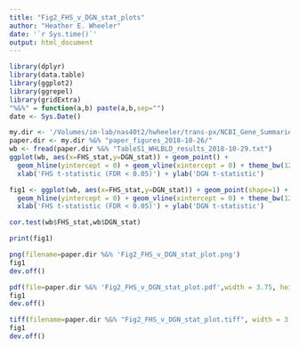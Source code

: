 ```yaml
---
title: "Fig2_FHS_v_DGN_stat_plots"
author: "Heather E. Wheeler"
date: '`r Sys.time()`'
output: html_document
---
```


```r
library(dplyr)
library(data.table)
library(ggplot2)
library(ggrepel)
library(gridExtra)
"%&%" = function(a,b) paste(a,b,sep="")
date <- Sys.Date()
```

```r
my.dir <- '/Volumes/im-lab/nas40t2/hwheeler/trans-px/NCBI_Gene_Summaries/'
paper.dir <- my.dir %&% "paper_figures_2018-10-26/"
wb <- fread(paper.dir %&% "TableS1_WHLBLD_results_2018-10-29.txt")
ggplot(wb, aes(x=FHS_stat,y=DGN_stat)) + geom_point() + 
  geom_hline(yintercept = 0) + geom_vline(xintercept = 0) + theme_bw(12) + 
  xlab('FHS t-statistic (FDR < 0.05)') + ylab('DGN t-statistic')

fig1 <- ggplot(wb, aes(x=FHS_stat,y=DGN_stat)) + geom_point(shape=1) + coord_cartesian(xlim=c(-17,17),ylim=c(-17,17)) +
  geom_hline(yintercept = 0) + geom_vline(xintercept = 0) + theme_bw(12) + 
  xlab('FHS t-statistic (FDR < 0.05)') + ylab('DGN t-statistic')

cor.test(wb$FHS_stat,wb$DGN_stat)

print(fig1)

png(filename=paper.dir %&% 'Fig2_FHS_v_DGN_stat_plot.png')
fig1
dev.off()

pdf(file=paper.dir %&% 'Fig2_FHS_v_DGN_stat_plot.pdf',width = 3.75, height = 3.75)
fig1
dev.off()

tiff(filename=paper.dir %&% "Fig2_FHS_v_DGN_stat_plot.tiff", width = 3.75, height = 3.75, units = 'in', res = 300, compression = 'lzw')
fig1
dev.off()
```
